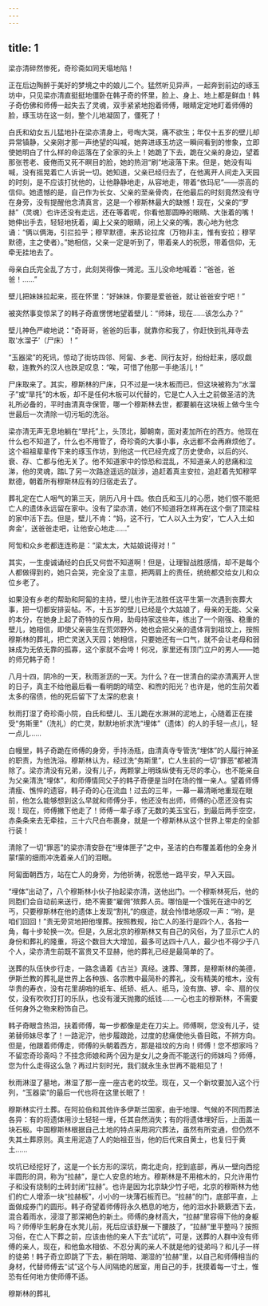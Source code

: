```yaml
---
---
---
```

title: 1
---





梁亦清碎然惨死，奇珍斋如同天塌地陷！

正在后边陶醉于美好的梦境之中的娘儿二个。猛然听见异声，一起奔到前边的琢玉坊中，只见梁亦清直挺挺地僵卧在韩子奇的怀里，脸上、身上、地上都是鲜血！韩子奇仿佛和师傅一起失去了灵魂，双手紧紧地抱着师傅，眼睛定定地盯着师傅的脸，琢玉坊在这一刻，整个儿地凝固了，僵死了！

白氏和幼女五儿猛地扑在梁亦清身上，号啕大哭，痛不欲生；年仅十五岁的壁儿却异常镇静，父亲刚才那一声绝望的叫喊，她奔进琢玉坊这一瞬间看到的惨象，立即使她明白了什么样的命运落在了全家的头上！她跪了下去，跪在父亲的身边，望着那张苍老、疲倦而又死不瞑目的脸，她的热泪“刷”地滚落下来。但是，她没有叫喊，没有摇晃着亡人诉说一切。她知道，父亲已经归去了，在他离开人间走入天园的时刻，是不应该打扰他的，让他静静地走，从容地走，带着“依玛尼”——崇高的信仰。她遗憾的是，自己作为长女、父亲的至亲骨肉，在他最后的时刻竟然没有守在身旁，没有提醒他念清真言，这是一个穆斯林最大的缺憾！现在，父亲的“罗赫”（灵魂）也许还没有走远，还在等着呢，你看他那圆睁的眼睛、大张着的嘴！她伸出手去，轻轻地抚着，阖上父亲的眼睛，闭上父亲的嘴，衷心地为他念诵：“俩以俩海，引拦拉乎；穆罕默德，来苏论拉席（万物非主，惟有安拉；穆罕默德，主之使者）。”她相信，父亲一定是听到了，带着亲人的祝愿，带着信仰，无牵无挂地去了。

母亲白氏完全乱了方寸，此刻哭得像一摊泥。玉儿没命地喊着：“爸爸，爸爸！……”

壁儿把妹妹拉起来，揽在怀里：“好妹妹，你要是爱爸爸，就让爸爸安宁吧！”

被突然事变惊呆了的韩子奇直愣愣地望着壁儿：“师妹，现在……该怎么办？”

壁儿神色严峻地说：“奇哥哥，爸爸的后事，就靠你和我了，你赶快到礼拜寺去取‘水溜子’（尸床）！”

“玉器梁”的死讯，惊动了街坊四邻、阿匐、乡老、同行友好，纷纷赶来，感叹觑欷，连教外的汉人也跌足叹息：“唉，可惜了他那一手绝活儿！”

尸床取来了。其实，穆斯林的尸床，只不过是一块木板而已，但这块被称为“水溜子”或“旱托”的木板，却不是任何木板可以代替的，它是亡人入土之前做圣洁的洗礼所必备的，平时由清真寺保管，哪一个穆斯林去世，都要躺在这块板上做今生今世最后一次清除一切污垢的洗浴。

梁亦清无声无息地躺在“旱托”上，头顶北，脚朝南，面对麦加所在的西方。他现在什么也不知道了，什么也不用管了，奇珍斋的大事小事，永远都不会再麻烦他了。这个祖祖辈辈传下来的琢玉作坊，到他这一代已经完成了历史使命，以后的兴、衰、存、亡都与他无关了。他不知道家中的惊恐和混乱，不知道亲人的悲痛和泣涕，他的灵魂，踏L了另一次路途遥远的跋涉，追赶着真主安拉，追赶着先知穆罕默德，朝着所有穆斯林应有的归宿走去了。

葬礼定在亡人咽气的第三天，阴历八月十四。依白氏和玉儿的心愿，她们恨不能把亡人的遗体永远留在家中。没有了梁亦清，她们不知道将怎样再在这个倒了顶梁柱的家中活下去。但是，壁儿不肯：“妈，这不行，‘亡人以入土为安’，‘亡人入土如奔金’，送爸爸走吧，让他安心地走……”

阿訇和众乡老都连连称是：“梁太太，大姑娘说得对！”

其实，一生虔诚诵经的白氏又何尝不知道啊！但是，让理智战胜感情，却不是每个人都做得到的，她只会哭，完全没了主意，把两肩上的责任，统统都交给女儿和众位乡老了。

如果没有乡老的帮助和阿匐的主持，壁儿也许无法胜任这平生第一次遇到丧葬大事，把一切都安排妥帖。不，十五岁的壁儿已经是个大姑娘了，母亲的无能、父亲的本分，在她身上起了奇特的反作用，助母持家这些年，练出了一个刚强、稳重的壁儿，她相信，即使父亲丧生在荒郊野外，她也会把父亲的遗体背到祖坟上，按照穆斯林的葬礼，把亡灵送入天园；她相信，只要她还有一口气，就不会让老母和弱妹成为无依无靠的孤寡，这个家就不会垮！何况，家里还有顶门立户的男人——她的师兄韩子奇！

八月十四，阴冷的一天，秋雨浙沥的一天。为什么？在一世清白的梁亦清离开人世的日子，真主不给他最后看一看明朗的晴空、和煦的阳光？也许是，他的生前欠着太多的宿债，他的死后留下了太深的悲哀！

秋雨打湿了奇珍斋小院，白氏和壁儿、玉儿跪在水淋淋的泥地上，心随着正在接受“务斯里”（洗礼）的亡灵，默默地祈求洗“埋体”（遗体）的人的手轻一点儿，轻一点儿……

白幔里，韩子奇跪在师傅的身旁，手持汤瓶，由清真寺专管洗“埋体”的人履行神圣的职责，为他洗浴。穆斯林认为，经过洗“务斯里”，亡人生前的一切“罪恶”都被清除了。梁亦清没有兄弟，没有儿子，两颗掌上明珠纵使有无尽的孝心，也不能亲自为父亲清洗“埋体”，和师傅情同父子的韩子奇便是当时在场的惟一亲人。望着师傅清瘦、憔悴的遗容，韩子奇的心在流血！过去的三年，一幕一幕清晰地重现在眼前，他怎么能够想到这么早就和师傅分手，他还没有出师，师傅的心愿还没有实现！现在，师傅撇下他走了！师傅一辈子琢了无数的美玉宝石，到最后两手空空，赤条条来去无牵挂，三十六尺白布裹身，就是一个穆斯林从这个世界上带走的全部行装！

清除了一切“罪恶”的梁亦清安卧在“埋体匣子”之中，圣洁的白布覆盖着他的全身爿蒙f蒙的细雨冲洗着亲人们的泪眼。

阿匐面朝西方，站在亡人的身旁，为他祈祷，祝愿他一路平安，早入天园。

“埋体”出动了，八个穆斯林小伙子抬起梁亦清，送他出门。一个穆斯林死后，他的同胞们会自动前来送行，绝不需要“雇佣”殡葬人员。哪怕是一个饿死在途中的乞丐，只要穆斯林在他的遗体上发现“割礼”的痕迹，就会怜惜地感叹一声：“哟，是咱们回回！”责无旁贷地把他埋葬。按照教规，抬亡人的圣行是四个人，各抬一角，每十步轮换一次。但是，久居北京的穆斯林又有自己的风俗，为了显示亡人的身份和葬礼的隆重，将这个数目大大增加，最多可达四十八人，最少也不得少于八个人，梁亦清生前既不富贵又不显赫，他的葬礼已经是最简单的了。

送葬的队伍快步行走，一路念诵着《古兰》真经。速葬、薄葬，是穆斯林的美德，伊斯兰教的葬礼是世界上各种族、各宗教中最简朴的葬礼，没有精美的棺木，没有华贵的寿衣，没有花里胡哨的纸车、纸轿、纸人、纸马，没有旗、锣、伞、扇的仪仗，没有吹吹打打的乐队，也没有漫天抛撒的纸钱……一心也主的穆斯林，不需要任何身外之物来粉饰自己。

韩子奇眼含热泪，扶着师傅，每一步都像是走在刀尖上。师傅啊，您没有儿子，徒弟替师妹尽孝了！一路泥泞，他步履踉跄，过度的悲痛使他头昏目眩，不辨方向。但是，他跟着师傅走，师傅的头朝着西方，那是祖坟的方向！师傅！您不想家吗？不留恋奇珍斋吗？不挂念师娘和两个因为是女儿之身而不能送行的师妹吗？师傅，您为什么走得这么急？再过片刻时光，我们就永生永世再不能相见了！

秋雨淋湿了墓地，淋湿了那一座一座古老的坟茔。现在，又一个新坟要加入这个行列，“玉器梁”的最后一代也将在这里长眠了！

穆斯林实行土葬。在阿拉伯和其他许多伊斯兰国家，由于地理、气候的不同而葬法各异：有的将遗体用沙土轻轻一埋，任其自然消失；有的将遗体埋好后，上面盖一块石板。中国穆斯林根据自己土地的特点采用洞穴葬法，虽然有所变通，但仍然不失其土葬原则。真主用泥造了人的始祖亚当，他的后代来自黄土，也复归于黄土……

坟坑已经挖好了，这是一个长方形的深坑，南北走向，挖到底部，再从一壁向西挖半圆形的洞，称为“拉赫”，是亡人安息的地方。穆斯林是不用棺木的，只允许用竹子和没有烧制的土砖封闭“拉赫”。也许是因为北京缺少竹子吧，北京的穆斯林为他们的亡人增添一块“拉赫板”，小小的一块薄石板而已。“拉赫”的门，底部平直，上面做成券门的圆形。韩子奇望着师傅将永久栖息的地方，他的泪水扑簌簌洒下去，混合着雨水，浸湿了那深褐色的新土。师傅的身材高大，“拉赫”里容得下他的身躯吗？师傅毕生躬身在水凳儿前，死后应该舒展一下腰肢了，“拉赫”里平整吗？按照习俗，在亡人下葬之前，应该由他的亲人下去“试坑”，可是，送葬的人群中没有师傅的亲人，现在，和他鱼水相依、不忍分离的亲人不就是他的徒弟吗？和儿子一样的徒弟！韩子奇立即跳了下去，躺在阴暗、潮湿的“拉赫”里，以自己和师傅相当的身材，代替师傅去“试”这个与人间隔绝的居室，用自己的手，抚摸着每一寸土，惟恐有任何地方使师傅不适。

穆斯林的葬礼